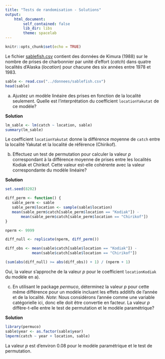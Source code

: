 ```yaml
---
title: "Tests de randomisation - Solutions"
output:
    html_document:
        self_contained: false
        lib_dir: libs
        theme: spacelab
---
```

    
```r
knitr::opts_chunk$set(echo = TRUE)
```

Le fichier [sablefish.csv](../donnees/sablefish.csv) contient des données de Kimura (1988) sur le nombre de prises de charbonnier par unité d'effort (*catch*) dans quatre localités d'Alaska (*location*) pour chacune des six années entre 1978 et 1983.

```r
sable <- read.csv("../donnees/sablefish.csv")
head(sable)
```

a) Ajustez un modèle linéaire des prises en fonction de la localité seulement. Quelle est l'interprétation du coefficient `locationYakutat` de ce modèle?

**Solution**

```r
lm_sable <- lm(catch ~ location, sable)
summary(lm_sable)
```

Le coefficient `locationYakutat` donne la différence moyenne de `catch` entre la localité Yakutat et la localité de référence (Chirikof).

b) Effectuez un test de permutation pour calculer la valeur $p$ correspondant à la différence moyenne de prises entre les localités Kodiak et Chirikof. Cette valeur est-elle cohérente avec la valeur correspondante du modèle linéaire?

**Solution**

```r
set.seed(8202)

diff_perm <- function() {
   sable_perm <- sable
   sable_perm$location <- sample(sable$location) 
   mean(sable_perm$catch[sable_perm$location == "Kodiak"]) -
       mean(sable_perm$catch[sable_perm$location == "Chirikof"])
}

nperm <- 9999

diff_null <- replicate(nperm, diff_perm())

diff_obs <- mean(sable$catch[sable$location == "Kodiak"]) -
            mean(sable$catch[sable$location == "Chirikof"])

(sum(abs(diff_null) >= abs(diff_obs)) + 1) / (nperm + 1)
```

Oui, la valeur s'approche de la valeur $p$ pour le coefficient `locationKodiak` du modèle en a).

c) En utilisant le package *permuco*, déterminez la valeur $p$ pour cette même différence pour un modèle incluant les effets additifs de l'année et de la localité. *Note*: Nous considérons l'année comme une variable catégorielle ici, donc elle doit être convertie en facteur. La valeur $p$ diffère-t-elle entre le test de permutation et le modèle paramétrique?

**Solution**

```r
library(permuco)
sable$year <- as.factor(sable$year)
lmperm(catch ~ year + location, sable)
```

La valeur $p$ est d'environ 0.08 pour le modèle paramétrique et le test de permutation.